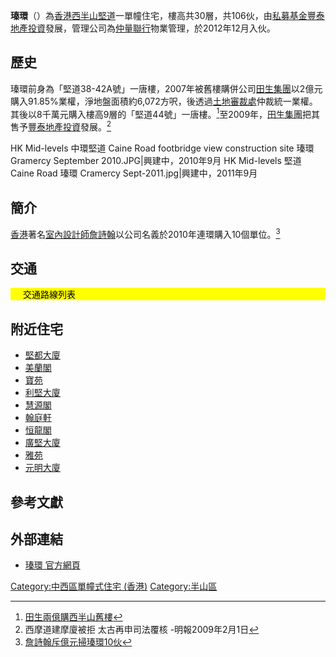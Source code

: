 {{Infobox_housinghk 
| name = 瑧環<br/>Gramercy
| logo= 
| photo = Gramercy (full view and blue sky).jpg
| phototitle = 
| address= [[香港|香港]][[西半山|西半山]][[堅道|堅道]]38號
| lot= 內地段第150號A分段第4小分段A分段餘段
| developer= [[豐泰地產投資|豐泰地產投資]]
| manager= 
| use = 住宅、商舖
| blocknumber = 1
| floor_area = 
| floornumber = 基座：3層<br/>住宅：27層
| yearofcompletion = 2012年12月
| former = 唐樓
| facilities = 會所
| website = [http://www.gramercyhk.com/ 官方網頁]
}}

'''瑧環'''（{{lang-en|'''Gramercy'''}}）為[[香港|香港]][[西半山|西半山]][[堅道|堅道]]一單幢住宅，樓高共30層，共106伙，由[[私募基金|私募基金]][[豐泰地產投資|豐泰地產投資]]發展，管理公司為[[仲量聯行|仲量聯行]]物業管理，於2012年12月入伙。

== 歷史 ==
瑧環前身為「堅道38-42A號」一唐樓，2007年被舊樓購併公司[[田生集團|田生集團]]以2億元購入91.85%業權，淨地盤面積約6,072方呎，後透過[[土地審裁處|土地審裁處]]仲裁統一業權。其後以8千萬元購入樓高9層的「堅道44號」一唐樓。<ref>[http://the-sun.on.cc/channels/fina/20070703/20070703013913_0000.html 田生兩億購西半山舊樓]</ref>至2009年，[[田生集團|田生集團]]把其售予[[豐泰地產投資|豐泰地產投資]]發展。<ref>西摩道建摩廈被拒 太古再申司法覆核 -明報2009年2月1日</ref>

<gallery>
HK Mid-levels 中環堅道 Caine Road footbridge view construction site 瑧環 Gramercy September 2010.JPG|興建中，2010年9月
HK Mid-levels 堅道 Caine Road 瑧環 Cramercy Sept-2011.jpg|興建中，2011年9月
</gallery>

== 簡介 ==
[[香港|香港]]著名[[室內設計師|室內設計師]][[詹詩翰|詹詩翰]]以公司名義於2010年連環購入10個單位。<ref>[http://paper.wenweipo.com/2010/09/28/ME1009280007.htm 詹詩翰斥億元掃瑧環10伙]{{Dead link|date=2019年11月 |bot=InternetArchiveBot |fix-attempted=yes }}</ref>

== 交通 ==
<div class="NavFrame collapsed" style="color: black; background-color: #FFFF00; margin: 0 auto; padding: 0 10px; text-align: left;"><div class="NavHead" style="background-color: #FFFF00; margin: 0 auto; padding: 0 10px; font-weight:normal;">交通路線列表</div><div class="NavContent" style="background-color: #FFFF00; margin: 0 auto; padding: 0 10px;">
{{港島巴士簡單列表|12|13|23|23B|40|40M|93C}}
{{過海隧道巴士簡單列表|103}}
{{港島專線小巴簡單列表|10|31}}
</div></div>

== 附近住宅 ==
* [[堅都大廈|堅都大廈]]
* [[美蘭閣|美蘭閣]]
* [[寶苑|寶苑]]
* [[利堅大廈|利堅大廈]]
* [[慧源閣|慧源閣]]
* [[翰庭軒|翰庭軒]]
* [[恒龍閣|恒龍閣]]
* [[廣堅大廈|廣堅大廈]]
* [[雅苑|雅苑]]
* [[元明大廈|元明大廈]]

== 參考文獻 ==
<references/>

== 外部連結 ==
{{commonscat|Gramercy, Hong Kong}}
* [https://web.archive.org/web/20110410212924/http://www.gramercyhk.com/ 瑧環 官方網頁]

{{HK-buil-stub}}
[[Category:中西區單幢式住宅_(香港)|Category:中西區單幢式住宅 (香港)]]
[[Category:半山區|Category:半山區]]